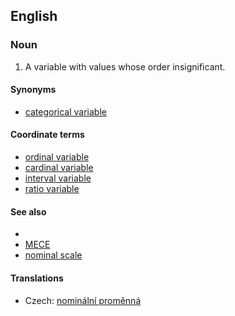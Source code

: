 ==English==

===Noun===
{{en-noun|sg=[[nominal]] [[variable]]}}

# {{statistics}} A variable with values whose order insignificant.
{{examples-right|examples=<u>Types of leaf arrangement<u><br>opposite, alternate, whorled<br><u>States of matter<u><br>solid, liquid, gas, plasma}}

====Synonyms====
* [[categorical variable]]

====Coordinate terms====
* [[ordinal variable]]
* [[cardinal variable]]
* [[interval variable]]
* [[ratio variable]]

====See also====
*{{pedialite|Levels of measurement}}
*[[MECE]]
*[[nominal scale]]

====Translations====
{{trans-top|nominal variable}}
* Czech: [[nominální proměnná]] {{f}}
{{trans-mid}}
{{trans-bottom}}